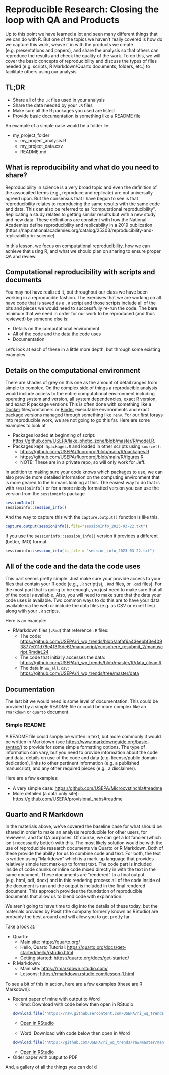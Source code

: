 # Reproducible Research: Closing the loop with QA and Products

Up to this point we have learned a lot and seen many different things that we can do with R.  But one of the topics we haven't really covered is how do we capture this work, weave it in with the products we create (e.g. presentations and papers), and share the analysis so that others can reproduce the results and check the quality of the work.  To do this, we will cover the basic concepts of reproducibility and discuss the types of files needed (e.g. scripts, R Markdown/Quarto documents, folders, etc.) to facilitate others using our analysis.   

## TL;DR

- Share all of the `.R` files used in your analysis
- Share the data needed by your `.R` files
- Make sure all the R packages you used are listed
- Provide basic documentation is something like a README file

An example of a simple case would be a folder lie:

- my_project_folder
    - my_project_analysis.R
    - my_project_data.csv
    - README.md

## What is reproducibility and what do you need to share?

Reproducibility in science is a very broad topic and even the definition of the assocaited terms (e.g., reproduce and replicate) are not universally agreed upon.  But the consensus that I have begun to see is that reproducibility relates to reproducing the same results with the same code and data.  This can also be referred to as "computational reproducibility".  Replicating a study relates to getting similar results but with a new study and new data.  These definitions are consitent with how the National Academies define reproducibility and replicability in a 2019 publication (https://nap.nationalacademies.org/catalog/25303/reproducibility-and-replicability-in-science).

In this lesson, we focus on computational reproducibility, how we can achieve that using R, and what we should plan on sharing to ensure proper QA and review.

## Computational reproducibility with scripts and documents

You may not have realized it, but throughout our class we have been working in a reproducible fashion.  The exercises that we are working on all have code that is saved as a `.R` script and those scripts include all of the bits and pieces we would need to successfully re-run the code.  The bare minimum that we need in order for our work to be reproduced (and thus reviewed) by someone else is:

- Details on the computational environment
- All of the code and the data the code uses
- Documentation

Let's look at each of these in a little more depth, but through some existing examples.

## Details on the computational environment

There are shades of grey on this one as the amount of detail ranges from simple to complex.  On the complex side of things a reproducible analysis would include access to the entire computational environment including operating system and version, all system dependencies, exact R version, and exact R package versions  This is often done with something like a [Docker](https://www.docker.com/) files/containers or [Binder](https://mybinder.org/) executable environments and exact package versions managed through something like [`renv`](https://cran.r-project.org/web/packages/renv/index.html).  For our first forays into reproducible work, we are not going to go this far.  Here are some examples to look at

- Packages loaded at beginning of script: <https://github.com/USEPA/lake_photic_zone/blob/master/R/model.R>.
- Packages kept in`packages.R` and loaded in other scripts using `source()`: 
    - <https://github.com/USEPA/fluoroproj/blob/main/R/packages.R>
    - <https://github.com/USEPA/fluoroproj/blob/main/R/figures.R>
    - NOTE: These are in a private repo, so will only work for Jeff.
    
In addition to making sure your code knows which packages to use, we can also provide more detailed information on the computing environment that is more geared to the humans looking at this.  The easiest way to do that is with `sessionInfo()` or for a more nicely formatted version you can use the version from the `sessioninfo` package

```r
sessionInfo()
sessioninfo::session_info()
```    

And the way to capture this with the `capture.output()` function is like this.

```r
capture.output(sessionInfo(),file="sessionInfo_2023-03-22.txt")
```

If you use the `sessioninfo::session_info()` version it provides a different (better, IMO) format.

```r
sessioninfo::session_info(to_file = "session_info_2023-03-22.txt")
```

## All of the code and the data the code uses

This part seems pretty simple.  Just make sure your provide access to your files that contain your R code (e.g., `.R` script(s), `.Rmd` files, or `.qmd` files).  For the most part that is going to be enough, you just need to make sure that all of the code is available. Also, you will need to make sure that the data your code uses is available.  Two common ways to do this are to have your data available via the web or include the data files (e.g. as CSV or excel files) along with your `.R` scripts.  

Here is an example:

- RMarkdown files (`.Rmd`) that reference `.R` files:
  - The code: <https://github.com/USEPA/ri_wq_trends/blob/aafaf6a43eebbf3e4093877e011d78e4f3f5de61/manuscript/ecosphere_resubmit_2/manuscript.Rmd#L24>
  - The code that initially accesses the data: <https://github.com/USEPA/ri_wq_trends/blob/master/R/data_clean.R>
  - The data in `ww_all.csv`: <https://github.com/USEPA/ri_wq_trends/tree/master/data> 

## Documentation

The last bit we would need is some level of documentation.  This could be provided by a simple README file or could be more complex like an `rmarkdown` or `quarto` document.

### Simple README

A README file could simply be written in text, but more commonly it would be written in Markdown (see <https://www.markdownguide.org/basic-syntax/>) to provide for some simple formatting options.  The type of information can vary, but you need to provide information about the code and data, details on use of the code and data (e.g. license/public domain dedication), links to other pertinent information (e.g. a published manuscript), and any other required pieces (e.g., a disclaimer).

Here are a few examples:

- A very simple case: <https://github.com/USEPA/Microcystinchla#readme>
- More detailed (a data only site): <https://github.com/USEPA/provisional_habs#readme>

## Quarto and R Markdown

In the materials above, we've covered the baseline case for what should be shared in order to make an analysis reproducible for other users, for reviewers, and for QA purposes.  Of course, we can get a lot fancier (which isn't necessarily better) with this.  The most likely solution would be with the use of reproducible research documents via Quarto or R Markdown.  Both of these provide the ability for us to combine code and text.  For both, the text is written using "Markdown" which is a mark-up language that provides relatively simple text mark-up to format text.  The code part is included inside of code chunks or inline code mixed directly in with the text in the same document.  These documents are "rendered" to a final output (e.g. html, pdf, docx) and in this rendering process all of the code inside of the document is run and the output is included in the final rendered document. This approach provides the foundation of reproducible documents that allow us to blend code with explanation.


We aren't going to have time to dig into the details of these today, but the materials provides by Posit (the company formerly known as RStudio) are probably the best around and will allow you to get pretty far.

Take a look at:

- Quarto:
  - Main site: <https://quarto.org/>
  - Hello, Quarto Tutorial: <https://quarto.org/docs/get-started/hello/rstudio.html>
  - Getting started: <https://quarto.org/docs/get-started/>
- R Markdown:
  - Main site: <https://rmarkdown.rstudio.com/>
  - Lessons: <https://rmarkdown.rstudio.com/lesson-1.html>

To see a bit of this in action, here are a few examples (these are R Markdown):

- Recent paper of mine with output to Word
  - Rmd: Download with code below then open in RStudio
  
  ```r
  download.file("https://raw.githubusercontent.com/USEPA/ri_wq_trends/master/manuscript/ecosphere_production/manuscript.Rmd", "manuscript.Rmd")
  ```
  - [Open in RStudio](file://manuscript.Rmd)
    
  - Word: Download with code below then open in Word
  
  ```r
  download.file("https://github.com/USEPA/ri_wq_trends/raw/master/manuscript/ecosphere_production/manuscript.docx", "manuscript_from_rmd.docx")
  ```
  
  - [Open in RStudio](file://manuscript_from_rmd.docx)
  
- Older paper with output to PDF


And, a gallery of all the things you can do!
d



